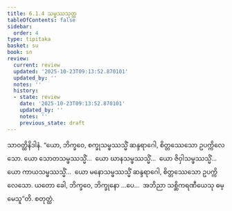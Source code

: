 ```yaml
---
title: 6.1.4 သမ္ဖဿသုတ္တ
tableOfContents: false
sidebar:
  order: 4
type: tipitaka
basket: su
book: sn
review:
  current: review
  updated: '2025-10-23T09:13:52.870101'
  updated_by: ''
  notes: ''
  history:
  - state: review
    date: '2025-10-23T09:13:52.870101'
    updated_by: ''
    notes: ''
    previous_state: draft
---
```



<ReviewStatus review={frontmatter.review} showDetails={true} />

<HypothesisAnnotation frontmatter={frontmatter} />

<DynamicBreadcrumb />

<Division number="325" book="sn" e="ch" v="18" p="326">

<Paragraph number="1099" book="sn">
သာဝတ္ထိနိဒါနံ. “ယော, ဘိက္ခဝေ, စက္ခုသမ္ဖဿသ္မိံ ဆန္ဒရာဂေါ, စိတ္တဿေသော ဥပက္ကိလေသော. ယော သောတသမ္ဖဿသ္မိံ…  ယော ဃာနသမ္ဖဿသ္မိံ…  ယော ဇိဝှါသမ္ဖဿသ္မိံ…  ယော ကာယသမ္ဖဿသ္မိံ…  ယော မနောသမ္ဖဿသ္မိံ ဆန္ဒရာဂေါ, စိတ္တဿေသော ဥပက္ကိလေသော. ယတော ခေါ, ဘိက္ခဝေ, ဘိက္ခုနော …ပေ…  အဘိညာ သစ္ဆိကရဏီယေသု ဓမ္မေသူ”တိ.

</Paragraph>
</Division>

<Paragraph number="1100" type="center" book="sn">
စတုတ္ထံ.
</Paragraph>